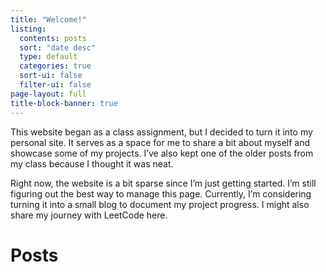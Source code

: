 ```yaml
---
title: "Welcome!"
listing:
  contents: posts
  sort: "date desc"
  type: default
  categories: true
  sort-ui: false
  filter-ui: false
page-layout: full
title-block-banner: true
---
```


This website began as a class assignment, but I decided to turn it into my personal site. It serves as a space for me to share a bit about myself and showcase some of my projects. I've also kept one of the older posts from my class because I thought it was neat.

Right now, the website is a bit sparse since I'm just getting started. I'm still figuring out the best way to manage this page. Currently, I'm considering turning it into a small blog to document my project progress. I might also share my journey with LeetCode here.

# Posts

